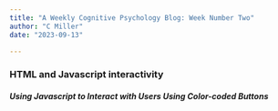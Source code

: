 ```yaml
---
title: "A Weekly Cognitive Psychology Blog: Week Number Two"
author: "C Miller"
date: "2023-09-13"

---
```



### HTML and Javascript interactivity


##### Using Javascript to Interact with Users Using Color-coded Buttons
